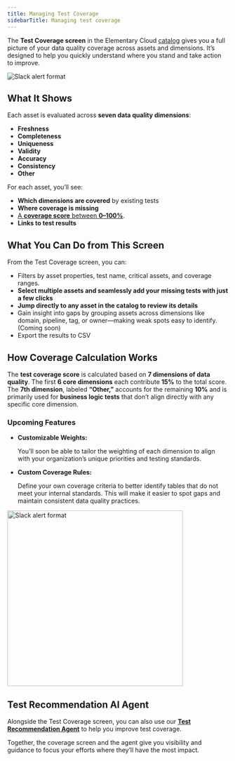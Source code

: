 ```yaml
---
title: Managing Test Coverage
sidebarTitle: Managing test coverage
---
```


The **Test Coverage screen** in the Elementary Cloud [catalog](/cloud/features/collaboration-and-communication/catalog) gives you a full picture of your data quality coverage across assets and dimensions. It’s designed to help you quickly understand where you stand and take action to improve.


<Frame>
  <div className="dark:bg-white rounded-md p-4">
    <img
      src="https://res.cloudinary.com/do5hrgokq/image/upload/v1751200105/test-coverage_dppaog.png"
      alt="Slack alert format"
    />
  </div>
</Frame>

## What It Shows

Each asset is evaluated across **seven data quality dimensions**:

- **Freshness**
- **Completeness**
- **Uniqueness**
- **Validity**
- **Accuracy**
- **Consistency**
- **Other**

For each asset, you’ll see:

- **Which dimensions are covered** by existing tests
- **Where coverage is missing**
- [A **coverage score** between **0–100%**](docs/cloud/features/data-tests/test-coverage-screen#how-coverage-calculation-works).
- **Links to test results**

## What You Can Do from This Screen

From the Test Coverage screen, you can:

- Filters by asset properties, test name, critical assets, and coverage ranges.
- **Select multiple assets and seamlessly add your missing tests with just a few clicks**
- **Jump directly to any asset in the catalog to review its details**
- Gain insight into gaps by grouping assets across dimensions like domain, pipeline, tag, or owner—making weak spots easy to identify. (Coming soon)
- Export the results to CSV

## How Coverage Calculation Works

The **test coverage score** is calculated based on **7 dimensions of data quality**. 
The first **6 core dimensions** each contribute **15%** to the total score. The **7th dimension**, labeled **“Other,”** accounts for the remaining **10%** and is primarily used for **business logic tests** that don’t align directly with any specific core dimension.

### Upcoming Features

- **Customizable Weights:**
    
    You’ll soon be able to tailor the weighting of each dimension to align with your organization’s unique priorities and testing standards.
    
- **Custom Coverage Rules:**
    
    Define your own coverage criteria to better identify tables that do not meet your internal standards. This will make it easier to spot gaps and maintain consistent data quality practices.
    

<Frame>
  <div className="dark:bg-white rounded-md p-4">
    <img
      height ="400"
      width="400"
      src="https://res.cloudinary.com/do5hrgokq/image/upload/v1751200138/coverage-weight_xyz9gf.png"
      alt="Slack alert format"
    />
  </div>
</Frame>
    

## Test Recommendation AI Agent

Alongside the Test Coverage screen, you can also use our [**Test Recommendation Agent**](https://docs.elementary-data.com/cloud/ai-agents/test-recommendation-agent) to help you improve test coverage.

Together, the coverage screen and the agent give you visibility and guidance to focus your efforts where they’ll have the most impact.

